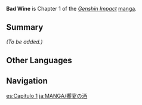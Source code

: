 {{Stub|Add summary and characters}}
{{Manga Infobox
|title      = Bad Wine
|image      = <gallery>
Manga Chapter 01 Cover 1.png|Part 1
Manga Chapter 01 Cover 2.png|Part 2
</gallery>
|chapter    = 1
|characters = 
|prev       = Songs of the Wind
|next       = Flame Born
|link       = https://genshin.hoyoverse.com/en/manga/detail/104864
|link2      = https://genshin.hoyoverse.com/en/manga/detail/104865
}}
{{Description|Many years have passed since [[Vennessa]] took the keys of Mondstadt and founded the [[Knights of Favonius|Ordo Favonius]] to watch over her beloved city. But a [[Fatui|new power]] appeared, spreading its dark influence across the lands and imposing a "blood tax" upon its subjects. New heroes must step forward to protect all that is dear.}}
'''Bad Wine''' is Chapter 1 of the ''[[Genshin Impact]]'' [[manga]].

==Summary==
''(To be added.)''

==Other Languages==
{{Other Languages
|en      = Bad Wine
|zhs     = 添酒
|zhs_rm  = Tiān Jiǔ
|zht     = 添酒
|zht_rm  = Tiān Jiǔ
|zh_tl   = Replenishing Wine
|ja      = 饗宴の酒
|ja_rm   = Kyouen no Sake
|ja_tl   = Feast of Wine
|ko      = {{tt|첨잔|添盞}}
|ko_rm   = Cheomjan
|ko_tl   = Fill up a Glass
|es      = Vino Agriado
|es_tl   = Sour Wine
|fr      = Mauvais Vin
|fr_tl   = Bad Wine
|ru      = Плохое Вино
|ru_tl   = Bad Wine
|th      = ไวน์ที่เลวร้าย
|th_rm   = Wai thi Leorai
|th_tl   = Bad Wine
|vi      = Nếm Rượu
|vi_tl   = 
|de      = Mehr Wein
|de_tl   = More Wine
|id      = Anggur Merah
|id_tl   = Red Wine
|pt      = Vinho Ruim
|pt_tl   = 
|tr      = 
|tr_tl   = 
|it      = 
|it_tl   = 
}}

==Navigation==
{{Manga Navbox}}

[[es:Capítulo 1]]
[[ja:MANGA/饗宴の酒]]